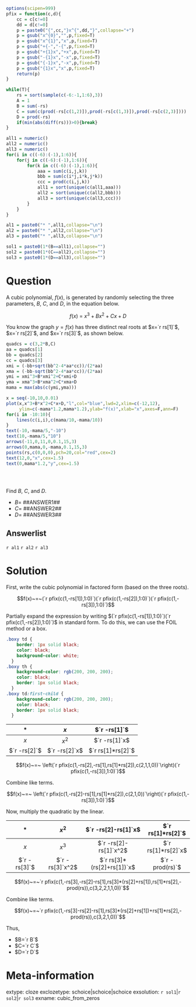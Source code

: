 ```r
options(scipen=999)
pfix = function(c,d){
    cc = c[c!=0]
    dd = d[c!=0]
    p = paste0("{",cc,"}x^{",dd,"}",collapse="+")
    p = gsub("x^{0}","",p,fixed=T)
    p = gsub("x^{1}","x",p,fixed=T)
    p = gsub("+{-","-{",p,fixed=T)
    p = gsub("+{1}x","+x",p,fixed=T)
    p = gsub("-{1}x","-x",p,fixed=T)
    p = gsub("{-1}x","-x",p,fixed=T)
    p = gsub("{1}x","x",p,fixed=T)
    return(p)
}

while(T){
    rs = sort(sample(c(-6:-1,1:6),3))
    A = 1
    B = sum(-rs)
    C = sum(c(prod(-rs[c(1,2)]),prod(-rs[c(1,3)]),prod(-rs[c(2,3)])))
    D = prod(-rs)
    if(min(abs(diff(rs)))>0){break}
}

all1 = numeric()
all2 = numeric()
all3 = numeric()
for(i in c((-6):(-1),1:6)){
    for(j in c((-6):(-1),1:6)){
        for(k in c((-6):(-1),1:6)){
            aaa = sum(c(i,j,k))
            bbb = sum(c(i*j,i*k,j*k))
            ccc = prod(c(i,j,k))
            all1 = sort(unique(c(all1,aaa)))
            all2 = sort(unique(c(all2,bbb)))
            all3 = sort(unique(c(all3,ccc)))
        }
    }
}

al1 = paste0("* ",all1,collapse="\n")
al2 = paste0("* ",all2,collapse="\n")
al3 = paste0("* ",all3,collapse="\n")

sol1 = paste0(1*(B==all1),collapse="")
sol2 = paste0(1*(C==all2),collapse="")
sol3 = paste0(1*(D==all3),collapse="")

```


Question
========

A cubic polynomial, $f(x)$, is generated by randomly selecting the three parameters, $B$, $C$, and $D$, in the equation below.

$$f(x)~=~x^3+Bx^2+Cx+D$$

You know the graph $y=f(x)$ has three distinct real roots at $x=`r rs[1]`$, $x=`r rs[2]`$, and $x=`r rs[3]`$, as shown below.

```r
quadcs = c(3,2*B,C)
aa = quadcs[1]
bb = quadcs[2]
cc = quadcs[3]
xmi = (-bb+sqrt(bb^2-4*aa*cc))/(2*aa)
xma = (-bb-sqrt(bb^2-4*aa*cc))/(2*aa)
ymi = xmi^3+B*xmi^2+C*xmi+D
yma = xma^3+B*xma^2+C*xma+D
mama = max(abs(c(ymi,yma)))

x = seq(-10,10,0.01)
plot(x,x^3+B*x^2+C*x+D,"l",col="blue",lwd=2,xlim=c(-12,12),
     ylim=c(-mama*1.2,mama*1.2),ylab="f(x)",xlab="x",axes=F,ann=F)
for(i in -10:10){
    lines(c(i,i),c(mama/10,-mama/10))
}
text(-10,-mama/5,"-10")
text(10,-mama/5,"10")
arrows(-11,0,11,0,0.1,15,3)
arrows(0,mama,0,-mama,0.1,15,3)
points(rs,c(0,0,0),pch=20,col="red",cex=2)
text(12,0,"x",cex=1.5)
text(0,mama*1.2,"y",cex=1.5)



```
\

Find $B$, $C$, and $D$.

* $B=$ ##ANSWER1##
* $C=$ ##ANSWER2##
* $D=$ ##ANSWER3##

Answerlist
--------

`r al1`
`r al2`
`r al3`


Solution
========

First, write the cubic polynomial in factored form (based on the three roots).

$$f(x)~=~(`r pfix(c(1,-rs[1]),1:0)`)(`r pfix(c(1,-rs[2]),1:0)`)(`r pfix(c(1,-rs[3]),1:0)`)$$

Partially expand the expression by writing $(`r pfix(c(1,-rs[1]),1:0)`)(`r pfix(c(1,-rs[2]),1:0)`)$ in standard form. To do this, we can use the FOIL method or a box.

```css
.boxy td {
    border: 1px solid black;
    color: black;
    background-color: white;
  }
.boxy th {
    background-color: rgb(200, 200, 200);
    color: black;
    border: 1px solid black;
  }
.boxy td:first-child {
    background-color: rgb(200, 200, 200);
    color: black;
    border: 1px solid black;
  }
```

<div class="boxy">

| *             |  $x$       |     $`r -rs[1]`$     |
|:-------------:|:----------:|:--------------------:|
| $x$           | $x^2$      | $`r -rs[1]`x$        |
| $`r -rs[2]`$  | $`r -rs[2]`x$ | $`r rs[1]*rs[2]`$ |

</div>

$$f(x)~=~ \left(`r pfix(c(1,-rs[2],-rs[1],rs[1]*rs[2]),c(2,1,1,0))`\right)(`r pfix(c(1,-rs[3]),1:0)`)$$

Combine like terms.

$$f(x)~=~ \left(`r pfix(c(1,-rs[2]-rs[1],rs[1]*rs[2]),c(2,1,0))`\right)(`r pfix(c(1,-rs[3]),1:0)`)$$

Now, multiply the quadratic by the linear.

<div class="boxy">

| *             |  $x^2$ | $`r -rs[2]-rs[1]`x$  | $`r rs[1]*rs[2]`$ |
|:-------------:|:----------:|:--------------------:|:---:|
| $x$           | $x^3$      | $`r -rs[2]-rs[1]`x^2$ | $`r rs[1]*rs[2]`x$ |
| $`r -rs[3]`$  | $`r -rs[3]`x^2$ | $`r rs[3]*(rs[2]+rs[1])`x$ | $`r -prod(rs)`$ |

</div>

$$f(x)~=~`r pfix(c(1,-rs[3],-rs[2]-rs[1],rs[3]*(rs[2]+rs[1]),rs[1]*rs[2],-prod(rs)),c(3,2,2,1,1,0))`$$

Combine like terms.


$$f(x)~=~`r pfix(c(1,-rs[3]-rs[2]-rs[1],rs[3]*(rs[2]+rs[1])+rs[1]*rs[2],-prod(rs)),c(3,2,1,0))`$$

Thus,

* $B=`r B`$
* $C=`r C`$
* $D=`r D`$


Meta-information
============
extype: cloze
exclozetype: schoice|schoice|schoice
exsolution: `r sol1`|`r sol2`|`r sol3`
exname: cubic_from_zeros